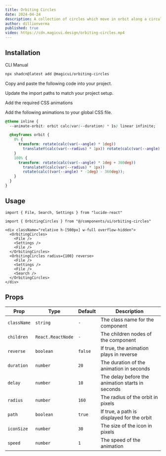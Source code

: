 ```yaml
---
title: Orbiting Circles
date: 2024-04-24
description: A collection of circles which move in orbit along a circular path
author: dillionverma
published: true
video: https://cdn.magicui.design/orbiting-circles.mp4
---
```


<ComponentPreview name="orbiting-circles-demo" />

## Installation

<Tabs defaultValue="cli">

<TabsList>
  <TabsTrigger value="cli">CLI</TabsTrigger>
  <TabsTrigger value="manual">Manual</TabsTrigger>
</TabsList>
<TabsContent value="cli">

```bash
npx shadcn@latest add @magicui/orbiting-circles
```

</TabsContent>

<TabsContent value="manual">

<Steps>

<Step>Copy and paste the following code into your project.</Step>

<ComponentSource name="orbiting-circles" />

<Step>Update the import paths to match your project setup.</Step>

<Step>Add the required CSS animations</Step>

Add the following animations to your global CSS file.

```css title="app/globals.css" showLineNumbers {2, 4-14}
@theme inline {
  --animate-orbit: orbit calc(var(--duration) * 1s) linear infinite;

  @keyframes orbit {
    0% {
      transform: rotate(calc(var(--angle) * 1deg))
        translateY(calc(var(--radius) * 1px)) rotate(calc(var(--angle) * -1deg));
    }
    100% {
      transform: rotate(calc(var(--angle) * 1deg + 360deg))
        translateY(calc(var(--radius) * 1px))
        rotate(calc((var(--angle) * -1deg) - 360deg));
    }
  }
}
```

</Steps>

</TabsContent>

</Tabs>

## Usage

```tsx showLineNumbers
import { File, Search, Settings } from "lucide-react"

import { OrbitingCircles } from "@/components/ui/orbiting-circles"
```

```tsx showLineNumbers
<div className="relative h-[500px] w-full overflow-hidden">
  <OrbitingCircles>
    <File />
    <Settings />
    <File />
  </OrbitingCircles>
  <OrbitingCircles radius={100} reverse>
    <File />
    <Settings />
    <File />
    <Search />
  </OrbitingCircles>
</div>
```

## Props

| Prop        | Type              | Default | Description                                      |
| ----------- | ----------------- | ------- | ------------------------------------------------ |
| `className` | `string`          | `-`     | The class name for the component                 |
| `children`  | `React.ReactNode` | `-`     | The children nodes of the component              |
| `reverse`   | `boolean`         | `false` | If true, the animation plays in reverse          |
| `duration`  | `number`          | `20`    | The duration of the animation in seconds         |
| `delay`     | `number`          | `10`    | The delay before the animation starts in seconds |
| `radius`    | `number`          | `160`   | The radius of the orbit in pixels                |
| `path`      | `boolean`         | `true`  | If true, a path is displayed for the orbit       |
| `iconSize`  | `number`          | `30`    | The size of the icon in pixels                   |
| `speed`     | `number`          | `1`     | The speed of the animation                       |
